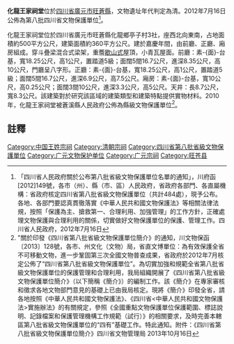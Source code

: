 {{msg:四川省文物保護單位
|名稱 = 化龍王家祠堂
|編號 = 181
|圖片 = 
|級別 = S8
|分類 = 
|時代 = [[清代|清代]]
|地点 = [[四川省|四川省]][[廣元市|廣元市]][[旺蒼縣|旺蒼縣]]
|坐標 =
|登錄 = 2012年7月16日
}}
'''化龍王家祠堂'''位於[[四川省|四川省]][[廣元市|廣元市]][[旺蒼縣|旺蒼縣]]，文物遺址年代判定為清。2012年7月16日公佈為第八批四川省文物保護單位<ref>「四川省人民政府關於公布第八批省級文物保護單位名單的通知」，川府函[2012]149號，各市（州）、縣（市、區）人民政府，省政府各部門、各直屬機構：省政府核定四川省第八批省級文物保護單位（共計484處），現予公布。各地、各部門要認真貫徹落實《中華人民共和國文物保護法》等相關法律法規，按照「保護為主、搶救第一、合理利用、加強管理」的工作方針，正確處理文物保護與合理利用的關係，切實做好文物保護單位的保護、管理工作。四川省人民政府，2012年7月16日</ref>。

化龍王家祠堂位於四川省廣元市旺蒼縣化龍鄉亭子村3社，座西北向東南，占地面積約500平方公尺，建築面積約360平方公尺。建於嘉慶年間，由前廳、正廳、廂房組成。穿斗疊梁混合式梁架，重簷[[歇山式|歇山式]]屋頂，小青瓦屋面。前廳：素-{面}-台基，寬18.25公尺，高1公尺，置踏道5級；面闊5間16.7公尺，進深8.35公尺，高10公尺，門廳呈八字形。正廳：素-{面}-台基，寬18.25公尺，高1公尺，置踏道5級；面闊5間16.7公尺，進深6.9公尺，高7.5公尺。廂房：素-{面}-台基，寬10公尺，高0.25公尺；面闊3間10公尺，進深3.3公尺，高5公尺。天井：長8.7公尺，寬8.3公尺。該建築對於研究該區域的建築類型和建築特點提供實物材料。2010年，化龍王家祠堂被蒼溪縣人民政府公佈為縣級文物保護單位<ref>"關於印發《四川省第八批省級文物保護單位簡介》的通知，川文物保函〔2013〕128號，各市、州文化（文物）局，省直文博單位：為有效保護全省不可移動文物，進一步鞏固第三次全國文物普查成果，省政府於2012年7月核定公佈了“四川省第八批省級文物保護單位”。為切實加強和規範全省第八批省級文物保護單位的保護管理和合理利用，我局組織開展了《四川省第八批省級文物保護單位簡介》（以下簡稱《簡介》）的編制工作。該《簡介》在專家審核和徵求各地文物部門意見的基礎上已由我局核定。現將《簡介》印發全省，請各地按照《中華人民共和國文物保護法》、《四川省<中華人民共和國文物保護法>實施辦法》的有關規定，參照《全國重點文物保護單位保護範圍、標誌說明、記錄檔案和保護管理機構工作規範（試行）》的相關要求，及時完善本轄區第八批省級文物保護單位的“四有”基礎工作。特此通知。附件：《四川省第八批省級文物保護單位簡介》四川省文物管理局  2013年10月16日</ref>。
==註釋==
{{reflist}}

{{广元市境内的四川省文物保护单位}}
[[Category:中国王姓宗祠|Category:中国王姓宗祠]]
[[Category:清朝宗祠|Category:清朝宗祠]]
[[Category:四川省第八批省級文物保護單位|Category:四川省第八批省級文物保護單位]]
[[Category:广元文物保护单位|Category:广元文物保护单位]]
[[Category:广元宗祠|Category:广元宗祠]]
[[Category:旺苍县|Category:旺苍县]]